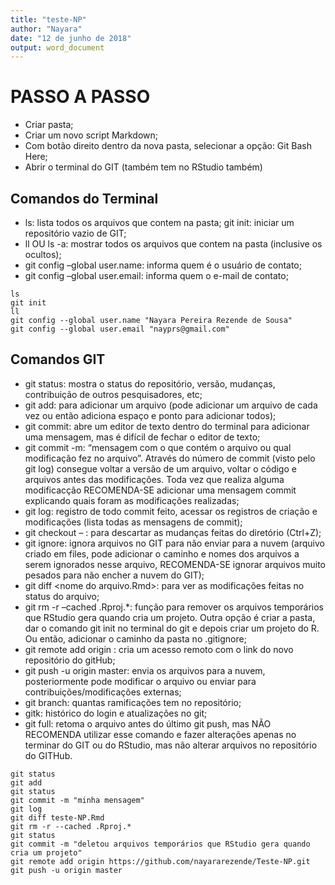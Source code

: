 ```yaml
---
title: "teste-NP"
author: "Nayara"
date: "12 de junho de 2018"
output: word_document
---
```



# PASSO A PASSO

- Criar pasta;
- Criar um novo script Markdown;
- Com botão direito dentro da nova pasta, selecionar a opção: Git Bash Here;
- Abrir o terminal do GIT (também tem no RStudio também)


## Comandos do Terminal

- ls: lista todos os arquivos que contem na pasta;
git init: iniciar um repositório vazio de GIT;
- ll OU ls -a: mostrar todos os arquivos que contem na pasta (inclusive os ocultos);
- git config --global user.name: informa quem é o usuário de contato;
- git config --global user.email: informa quem o e-mail de contato;

```
ls
git init
ll
git config --global user.name "Nayara Pereira Rezende de Sousa"
git config --global user.email "nayprs@gmail.com"

```


## Comandos GIT

- git status: mostra o status do repositório, versão, mudanças, contribuição de outros pesquisadores, etc;
- git add: para adicionar um arquivo (pode adicionar um arquivo de cada vez ou então adiciona espaço e ponto para adicionar todos);
- git commit: abre um editor de texto dentro do terminal para adicionar uma mensagem, mas é difícil de fechar o editor de texto;
- git commit -m: "mensagem com o que contém o arquivo ou qual modificação fez no arquivo". Através do número de commit (visto pelo git log) consegue voltar a versão de um arquivo, voltar o código e arquivos antes das modificações. Toda vez que realiza alguma modificacção RECOMENDA-SE adicionar uma mensagem commit explicando quais foram as modificações realizadas;
- git log: registro de todo commit feito, acessar os registros de criação e modificações (lista todas as mensagens de commit);
- git checkout -- <file>: para descartar as mudanças feitas do diretório (Ctrl+Z);
- git ignore: ignora arquivos no GIT para não enviar para a nuvem (arquivo criado em files, pode adicionar o caminho e nomes dos arquivos a serem ignorados nesse arquivo, RECOMENDA-SE ignorar arquivos muito pesados para não encher a nuvem do GIT);
- git diff <nome do arquivo.Rmd>: para ver as modificações feitas no status do arquivo;
- git rm -r --cached .Rproj.*: função para remover os arquivos temporários que RStudio gera quando cria um projeto. Outra opção é criar a pasta, dar o comando git init no terminal do git e depois criar um projeto do R. Ou então, adicionar o caminho da pasta no .gitignore;
- git remote add origin <link gerado no gitHub>: cria um acesso remoto com o link do novo repositório do gitHub;
- git push -u origin master: envia os arquivos para a nuvem, posteriormente pode modificar o arquivo ou enviar para contribuições/modificações externas;
- git branch: quantas ramificações tem no repositório;
- gitk: histórico do login e atualizações no git;
- git full: retoma o arquivo antes do último git push, mas NÃO RECOMENDA utilizar esse comando e fazer alterações apenas no terminar do GIT ou do RStudio, mas não alterar arquivos no repositório do GITHub.


```
git status
git add
git status
git commit -m "minha mensagem"
git log
git diff teste-NP.Rmd
git rm -r --cached .Rproj.*
git status
git commit -m "deletou arquivos temporários que RStudio gera quando cria um projeto"
git remote add origin https://github.com/nayararezende/Teste-NP.git
git push -u origin master

```

